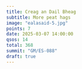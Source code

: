 ```yaml
---
title: Creag an Dail Bheag
subtitle: More peat hags
image: "ealasaid-5.jpg"
points: 7
date: 2025-03-07 14:00:00
qsos: 14
total: 368
summit: "GM/ES-088"
draft: true
---
```


